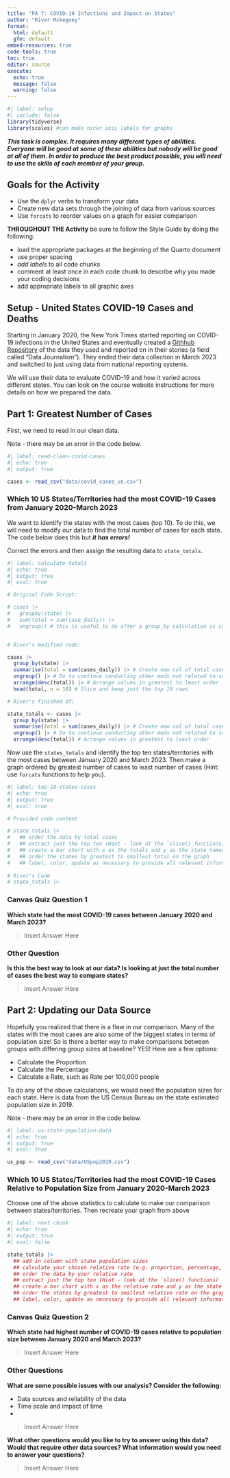 ```yaml
---
title: "PA 7: COVID-19 Infections and Impact on States"
author: "River Mckegney"
format: 
  html: default
  gfm: default
embed-resources: true
code-tools: true
toc: true
editor: source
execute: 
  echo: true
  message: false
  warning: false
---
```


```r
#| label: setup
#| include: false
library(tidyverse)
library(scales) #can make nicer axis labels for graphs
```

***This task is complex. It requires many different types of abilities. Everyone will be good at some of these abilities but nobody will be good at all of them. In order to produce the best product possible, you will need to use the skills of each member of your group.***

<!-- The person who has the most relaxing Spring Break plans starts as the Developer (typing and listening to instructions from the Coder)!  -->


## Goals for the Activity  

- Use the `dplyr` verbs to transform your data  
- Create new data sets through the joining of data from various sources 
- Use `forcats` to reorder values on a graph for easier comparison  


**THROUGHOUT THE Activity** be sure to follow the Style Guide by doing the following:  

- load the appropriate packages at the beginning of the Quarto document  
- use proper spacing  
- *add labels* to all code chunks  
- comment at least once in each code chunk to describe why you made your coding decisions  
- add appropriate labels to all graphic axes  



## Setup - United States COVID-19 Cases and Deaths

Starting in January 2020, the New York Times started reporting on COVID-19 infections in the United States and eventually created a [Githhub Repository](https://github.com/nytimes/covid-19-data/) of the data they used and reported on in their stories (a field called "Data Journalism"). They ended their data collection in March 2023 and switched to just using data from national reporting systems. 

We will use their data to evaluate COVID-19 and how it varied across different states. You can look on the course website instructions for more details on how we prepared the data.  
 

## Part 1: Greatest Number of Cases

First, we need to read in our clean data. 

Note - there may be an error in the code below.

```r
#| label: read-clean-covid-cases
#| echo: true
#| output: true

cases <- read_csv("data/covid_cases_us.csv")
```


### Which 10 US States/Territories had the most COVID-19 Cases from January 2020-March 2023

We want to identify the states with the most cases (top 10). To do this, we will need to modify our data to find the total number of cases for each state. The code below does this but ***it has errors!*** 

Correct the errors and then assign the resulting data to `state_totals`.  

```r
#| label: calculate-totals
#| echo: true
#| output: true
#| eval: true

# Original Code Script:

# cases |> 
#   groupby(state) |> 
#   sum(total = sum(case_daily)) |> 
#   ungroup() # this is useful to do after a group_by calculation is complete so you do not continue grouping by those variables 


# River's modified code:

cases |> 
  group_by(state) |> 
  summarise(total = sum(cases_daily)) |> # Create new col of total cases per state
  ungroup() |> # Do to continue conducting other mods not related to set grouping
  arrange(desc(total)) |> # Arrange values in greatest to least order
  head(total, n = 10) # Slice and keep just the top 10 rows 

# River's finished df:

state_totals <- cases |> 
  group_by(state) |> 
  summarise(total = sum(cases_daily)) |> # Create new col of total cases per state
  ungroup() |> # Do to continue conducting other mods not related to set grouping
  arrange(desc(total)) # Arrange values in greatest to least order

```


Now use the `states_totals` and identify the top ten states/territories with the most cases between January 2020 and March 2023. Then make a graph ordered by greatest number of cases to least number of cases (Hint: use `forcats` functions to help you).

```r
#| label: top-10-states-cases
#| echo: true
#| output: true
#| eval: true

# Provided code content

# state_totals |> 
#   ## order the data by total cases
#   ## extract just the top ten (Hint - look at the `slice() functions)
#   ## create a bar chart with x as the totals and y as the state names
#   ## order the states by greatest to smallest total on the graph
#   ## label, color, update as necessary to provide all relevant information
  
# River's Code
# state_totals |> 
```

### Canvas Quiz Question 1

**Which state had the most COVID-19 cases between January 2020 and March 2023?**

>Insert Answer Here


### Other Question
**Is this the best way to look at our data? Is looking at just the total number of cases the best way to compare states?**

>Insert Answer Here



## Part 2: Updating our Data Source

Hopefully you realized that there is a flaw in our comparison. Many of the states with the most cases are also some of the biggest states in terms of population size! So is there a better way to make comparisons between groups with differing group sizes at baseline? YES! Here are a few options:  

- Calculate the Proportion  
- Calculate the Percentage  
- Calculate a Rate, such as Rate per 100,000 people  


To do any of the above calculations, we would need the population sizes for each state. Here is data from the US Census Bureau on the state estimated population size in 2019. 

Note - there may be an error in the code below.

```r
#| label: us-state-population-data
#| echo: true
#| output: true
#| eval: true

us_pop <- read_csv("data/USpop2019.csv")
```

### Which 10 US States/Territories had the most COVID-19 Cases Relative to Population Size from January 2020-March 2023

Choose one of the above statistics to calculate to make our comparison between states/territories.  Then recreate your graph from above 

```r
#| label: next chunk
#| echo: true
#| output: true
#| eval: false

state_totals |> 
  ## add in column with state population sizes  
  ## calculate your chosen relative rate (e.g. proportion, percentage, rate)
  ## order the data by your relative rate
  ## extract just the top ten (Hint - look at the `slice() functions)
  ## create a bar chart with x as the relative rate and y as the state names
  ## order the states by greatest to smallest relative rate on the graph
  ## label, color, update as necessary to provide all relevant information
```




### Canvas Quiz Question 2

**Which state had highest number of COVID-19 cases relative to population size between January 2020 and March 2023?**

>Insert Answer Here


### Other Questions
**What are some possible issues with our analysis? Consider the following:**  

- Data sources and reliability of the data  
- Time scale and impact of time    
- 

>Insert Answer Here


**What other questions would you like to try to answer using this data? Would that require other data sources? What information would you need to answer your questions?**

>Insert Answer Here  





